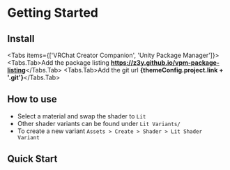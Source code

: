 

# Getting Started

## Install

<Tabs items={['VRChat Creator Companion', 'Unity Package Manager']}>
  <Tabs.Tab>Add the package listing <b>https://z3y.github.io/vpm-package-listing</b></Tabs.Tab>
  <Tabs.Tab>Add the git url <b>{themeConfig.project.link + '.git'}</b></Tabs.Tab>
</Tabs>

## How to use

- Select a material and swap the shader to `Lit`
- Other shader variants can be found under `Lit Variants/`
- To create a new variant `Assets > Create > Shader > Lit Shader Variant`

## Quick Start

<Cards>
  <Card title="Features Overview →" href="./features" />
  <Card title="Texture Packing →" href="./packing" />
</Cards>